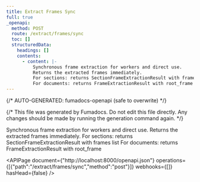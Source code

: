 ```yaml
---
title: Extract Frames Sync
full: true
_openapi:
  method: POST
  route: /extract/frames/sync
  toc: []
  structuredData:
    headings: []
    contents:
      - content: |-
          Synchronous frame extraction for workers and direct use.
          Returns the extracted frames immediately.
          For sections: returns SectionFrameExtractionResult with frames list
          For documents: returns FrameExtractionResult with root_frame
---
```


{/* AUTO-GENERATED: fumadocs-openapi (safe to overwrite) */}


{/* This file was generated by Fumadocs. Do not edit this file directly. Any changes should be made by running the generation command again. */}

Synchronous frame extraction for workers and direct use.
Returns the extracted frames immediately.
For sections: returns SectionFrameExtractionResult with frames list
For documents: returns FrameExtractionResult with root_frame

<APIPage document={"http://localhost:8000/openapi.json"} operations={[{"path":"/extract/frames/sync","method":"post"}]} webhooks={[]} hasHead={false} />